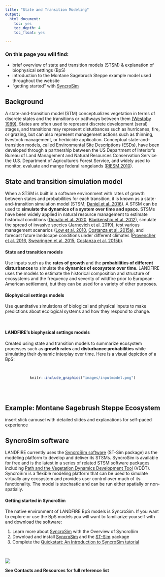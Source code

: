 ```yaml
---
title: "State and Transition Modeling"
output:
  html_document:
    toc: yes
    toc_depth: 4
    toc_float: yes

---
```


### On this page you will find:
+ brief overview of state and transition models (STSM) & explanation of biophysical settings (BpS) 
+ introduction to the Montane Sagebrush Steppe example model used throughout the website 
+ "getting started" with [SyncroSim](https://syncrosim.com/)

## Background

A state-and-transition model (STM) conceptualizes vegetation in terms of discrete states and the transitions or pathways between them [(Westoby 1989)](http://rangelandarchive.ucdavis.edu/files/187350.pdf). States are often used to represent discrete development (seral) stages, and transitions may represent disturbances such as hurricanes, fire, or grazing, but can also represent management actions such as thinning, livestock management, or herbicide application. Conceptual state-and-transition models, called [Environmental Site Descriptions](https://www.nrcs.usda.gov/wps/portal/nrcs/main/national/technical/ecoscience/desc/) (ESDs), have been developed through a partnership between the US Department of Interior’s Bureau of Land Management and Natural Resources Conservation Service the U.S. Department of Agriculture’s Forest Service, and widely used to monitor, evaluate and mange federal rangelands ([RIESM 2010](https://directives.sc.egov.usda.gov/OpenNonWebContent.aspx?content=27123.wba)).

## State and transition simulation model

When a STSM is built in a software environment with rates of growth between states and probabilities for each transition, it is known as a state-and-transition simulation model (STSM; [Daniel et al. 2016](https://besjournals.onlinelibrary.wiley.com/doi/pdf/10.1111/2041-210X.12597)). A STSM can be used to **simulate the dynamics of a system over time and space.** STSMs have been widely applied in natural resource management to estimate historical conditions ([Donato et al. 2020](https://esajournals.onlinelibrary.wiley.com/doi/epdf/10.1002/eap.2013), [Blankenship et al. 2012](https://www.fs.fed.us/pnw/pubs/pnw_gtr869/pnw_gtr869_004.pdf)), simulate the spread of invasive species ([Jarnevich et al. 2019](https://esajournals.onlinelibrary.wiley.com/doi/full/10.1002/ecs2.2730)), test various management scenarios ([Low et al. 2010](https://www.conservationgateway.org/Documents/Enhanced%20conservation%20action%20planning_assessing%20landscape%20condition.pdf), [Costanza et al. 2015a](https://www.aimspress.com/article/10.3934/environsci.2015.2.180)), and forecast future landscape conditions under different climates ([Provencher et al. 2016](https://www.springer.com/gp/book/9783319249285), [Swearingen et al. 2015](https://www.aimspress.com/fileOther/PDF/environmental/201503737.pdf), [Costanza et al. 2015b](https://www.sciencedirect.com/science/article/pii/S0301479714006112)). 

#### State and transition models 
Use inputs such as the **rates of growth** and the **probabilities of different disturbances** to simulate the **dynamics of ecosystem over time**. LANDFIRE uses the models to estimate the historical composition and structure of ecosystems and the frequency and severity of wildfire prior to European-American settlement, but they can be used for a variety of other purposes.

#### Biophysical settings models 
Use quantitative simulations of biological and physical inputs to make predictions about ecological systems and how they respond to change. 

<br>
<style>
div.blue { background-color:#cde6c8; border-radius: 5px; padding: 20px;}
</style>
<div class = "blue">
#### LANDFIRE's biophysical settings models
Created using state and transition models to summarize ecosystem processes such as **growth rates** and **disturbance probabilities** while simulating their dynamic interplay over time. Here is a visual depiction of a BpS:
</div>
<br>

<center>
```r
knitr::include_graphics("images/inputmodel.png")

```
</center>
<br>
</br>

## Example: Montane Sagebrush Steppe Ecosystem 

insert slick carousel with detailed slides and explanations for self-paced experience

## SyncroSim software

LANDFIRE currently uses the [SyncroSim software](https://syncrosim.com/) (ST-Sim package) as the modeling platform to develop and deliver its STSMs. SyncroSim is available for free and is the latest in a series of related STSM software packages including [Path and the Vegetation Dynamics Development Tool](https://essa.com/explore-essa/tools/vddt/) (VDDT). SyncroSim is a flexible modeling platform that can be used to simulate virtually any ecosystem and provides user control over much of its functionality. The model is stochastic and can be run either spatially or non-spatially. 

#### Getting started in SyncroSim

The native environment of LANDFIRE BpS models is SyncroSim. If you want to explore or use the BpS models you will want to familiarize yourself with and download the software:

1. Learn more about [SyncroSim](https://syncrosim.com/) with the Overview of SyncroSim
2. Download and install [SyncroSim](https://syncrosim.com/) and the [ST-Sim](https://syncrosim.com/packages/) package
3. Complete the [Quickstart: An Introduction to SyncroSim tutorial](http://docs.syncrosim.com/getting_started/quickstart.html)

<br>

[![](images/cropped-SyncroSim-Logo.png)](https://syncrosim.com/)
<br>

**See Contacts and Resources for full reference list**
